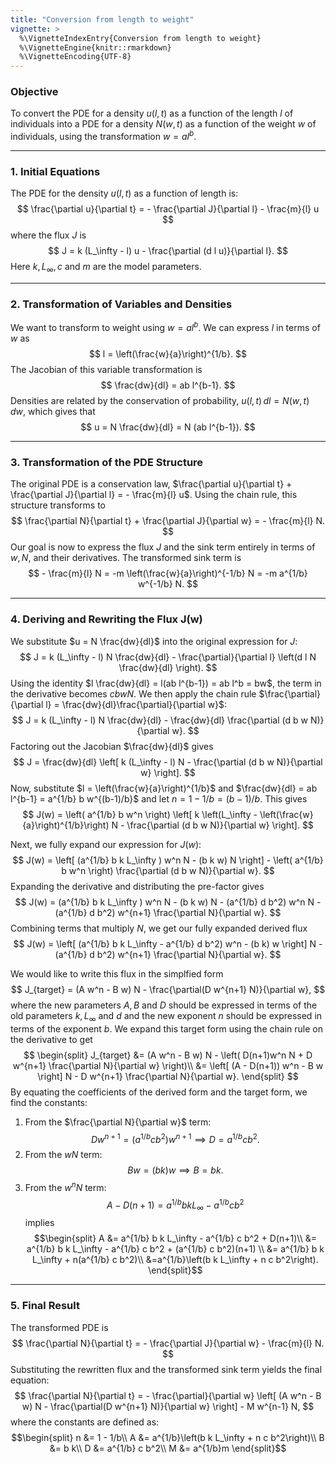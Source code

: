 ```yaml
---
title: "Conversion from length to weight"
vignette: >
  %\VignetteIndexEntry{Conversion from length to weight}
  %\VignetteEngine{knitr::rmarkdown}
  %\VignetteEncoding{UTF-8}
---
```


### **Objective**

To convert the PDE for a density $u(l,t)$ as a function of the length $l$ of individuals into a PDE for a density $N(w,t)$ as a function of the weight $w$ of individuals, using the transformation $w = a l^b$.

---

### **1. Initial Equations**

The PDE for the density $u(l,t)$ as a function of length is:
$$
\frac{\partial u}{\partial t} = - \frac{\partial J}{\partial l} - \frac{m}{l} u
$$
where the flux $J$ is
$$
J = k (L_\infty  - l) u - \frac{\partial (d l u)}{\partial l}.
$$
Here $k, L_\infty, c$ and $m$ are the model parameters.

---

### **2. Transformation of Variables and Densities**

We want to transform to weight using $w = a l^b$. We can express $l$ in terms of $w$ as
$$
l = \left(\frac{w}{a}\right)^{1/b}.
$$
The Jacobian of this variable transformation is
$$
\frac{dw}{dl} = ab l^{b-1}.
$$
Densities are related by the conservation of probability, $u(l,t) \, dl = N(w,t) \, dw$, which gives that
$$
u = N \frac{dw}{dl} = N (ab l^{b-1}).
$$

---

### **3. Transformation of the PDE Structure**

The original PDE is a conservation law, $\frac{\partial u}{\partial t} + \frac{\partial J}{\partial l} = - \frac{m}{l} u$. Using the chain rule, this structure transforms to
$$
\frac{\partial N}{\partial t} + \frac{\partial J}{\partial w} = - \frac{m}{l} N.
$$
Our goal is now to express the flux $J$ and the sink term entirely in terms of $w, N,$ and their derivatives. The transformed sink term is
$$
- \frac{m}{l} N = -m \left(\frac{w}{a}\right)^{-1/b} N = -m a^{1/b} w^{-1/b} N.
$$

---

### **4. Deriving and Rewriting the Flux J(w)**

We substitute $u = N \frac{dw}{dl}$ into the original expression for $J$:
$$
J = k (L_\infty  - l) N \frac{dw}{dl} - \frac{\partial}{\partial l} \left(d l N \frac{dw}{dl} \right).
$$
Using the identity $l \frac{dw}{dl} = l(ab l^{b-1}) = ab l^b = bw$, the term in the derivative becomes $c b w N$. We then apply the chain rule $\frac{\partial}{\partial l} = \frac{dw}{dl}\frac{\partial}{\partial w}$:
$$
J = k (L_\infty  - l) N \frac{dw}{dl} - \frac{dw}{dl} \frac{\partial (d b w N)}{\partial w}.
$$
Factoring out the Jacobian $\frac{dw}{dl}$ gives
$$
J = \frac{dw}{dl} \left[ k (L_\infty  - l) N - \frac{\partial (d b w N)}{\partial w} \right].
$$
Now, substitute $l = \left(\frac{w}{a}\right)^{1/b}$ and $\frac{dw}{dl} = ab l^{b-1} = a^{1/b} b w^{(b-1)/b}$ and let $n = 1-1/b = (b-1)/b$. This gives
$$
J(w) = \left( a^{1/b} b w^n \right) \left[ k \left(L_\infty  - \left(\frac{w}{a}\right)^{1/b}\right) N - \frac{\partial (d b w N)}{\partial w} \right].
$$

Next, we fully expand our expression for $J(w)$:
$$
J(w) = \left[ (a^{1/b} b k L_\infty ) w^n N - (b k w) N \right] - \left( a^{1/b} b w^n \right) \frac{\partial (d b w N)}{\partial w}.
$$
Expanding the derivative and distributing the pre-factor gives
$$
J(w) = (a^{1/b} b k L_\infty ) w^n N - (b k w) N - (a^{1/b} d b^2) w^n N - (a^{1/b} d b^2) w^{n+1} \frac{\partial N}{\partial w}.
$$
Combining terms that multiply $N$, we get our fully expanded derived flux
$$
J(w) = \left[ (a^{1/b} b k L_\infty  - a^{1/b} d b^2) w^n - (b k) w \right] N - (a^{1/b} d b^2) w^{n+1} \frac{\partial N}{\partial w}.
$$

We would like to write this flux in the simplfied form
$$
J_{target} = (A w^n - B w) N - \frac{\partial(D w^{n+1} N)}{\partial w},
$$
where the new parameters $A,B$ and $D$ should be expressed in terms of the old parameters $k,L_\infty$ and $d$ and the new exponent $n$ should be expressed in terms of the exponent $b$. We expand this target form using the chain rule on the derivative to get
$$
\begin{split}
J_{target} &= (A w^n - B w) N - \left( D(n+1)w^n N + D w^{n+1} \frac{\partial N}{\partial w} \right)\\
&= \left[ (A - D(n+1)) w^n - B w \right] N - D w^{n+1} \frac{\partial N}{\partial w}.
\end{split}
$$
By equating the coefficients of the derived form and the target form, we find the constants:

1.  From the $\frac{\partial N}{\partial w}$ term: $$D w^{n+1} = (a^{1/b} c b^2) w^{n+1} \implies D = a^{1/b} c b^2.$$
2.  From the $wN$ term: $$B w = (b k) w \implies B = bk.$$
3.  From the $w^n N$ term: $$A - D(n+1) = a^{1/b} b k L_\infty  - a^{1/b} c b^2$$
    implies
    $$\begin{split}
    A &= a^{1/b} b k L_\infty  - a^{1/b} c b^2 + D(n+1)\\
    &= a^{1/b} b k L_\infty  - a^{1/b} c b^2 + (a^{1/b} c b^2)(n+1) \\
    &= a^{1/b} b k L_\infty  + n(a^{1/b} c b^2)\\
    &=a^{1/b}\left(b k L_\infty  + n  c b^2\right).
    \end{split}$$

---

### **5. Final Result**

The transformed PDE is 
$$
\frac{\partial N}{\partial t} = - \frac{\partial J}{\partial w} - \frac{m}{l} N.
$$
Substituting the rewritten flux and the transformed sink term yields the final equation:
$$
\frac{\partial N}{\partial t} = - \frac{\partial}{\partial w} \left[ (A w^n - B w) N - \frac{\partial(D w^{n+1} N)}{\partial w} \right] - M w^{n-1} N,
$$
where the constants are defined as:
$$\begin{split}
n &= 1 - 1/b\\
A &= a^{1/b}\left(b k L_\infty  + n  c b^2\right)\\
B &= b k\\
D &= a^{1/b} c b^2\\
M &= a^{1/b}m
\end{split}$$
